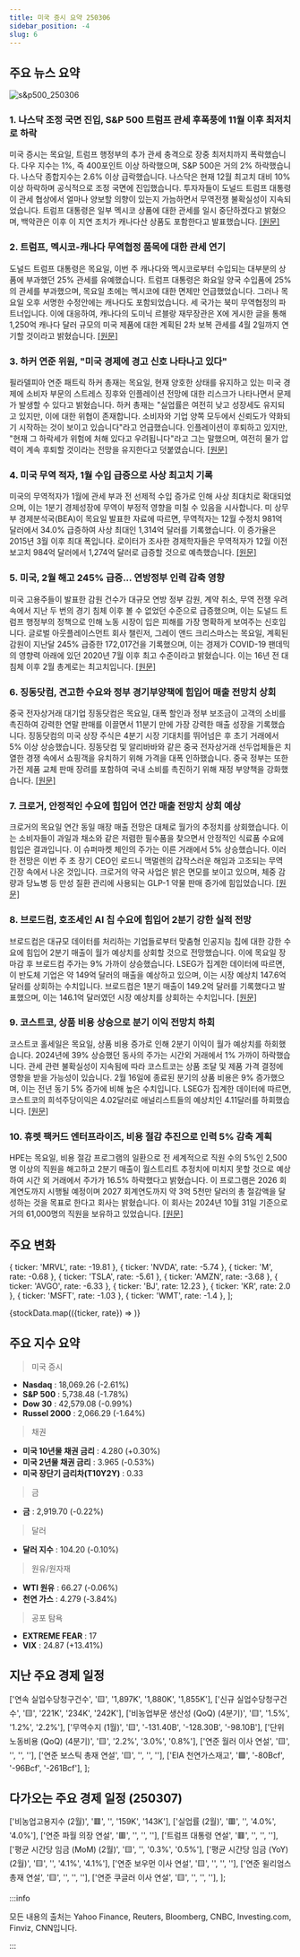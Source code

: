 ```yaml
---
title: 미국 증시 요약 250306
sidebar_position: -4
slug: 6
---
```


## 주요 뉴스 요약

![s&p500_250306](/map/250306.png)

### 1. **나스닥 조정 국면 진입, S&P 500 트럼프 관세 후폭풍에 11월 이후 최저치로 하락**

미국 증시는 목요일, 트럼프 행정부의 추가 관세 충격으로 장중 최저치까지 폭락했습니다. 다우 지수는 1%, 즉 400포인트 이상 하락했으며, S&P 500은 거의 2% 하락했습니다. 나스닥 종합지수는 2.6% 이상 급락했습니다. 나스닥은 현재 12월 최고치 대비 10% 이상 하락하며 공식적으로 조정 국면에 진입했습니다. 투자자들이 도널드 트럼프 대통령이 관세 협상에서 얼마나 양보할 의향이 있는지 가늠하면서 무역전쟁 불확실성이 지속되었습니다. 트럼프 대통령은 일부 멕시코 상품에 대한 관세를 일시 중단하겠다고 밝혔으며, 백악관은 이후 이 지연 조치가 캐나다산 상품도 포함한다고 발표했습니다. [[원문]](https://finance.yahoo.com/news/live/stock-market-today-nasdaq-enters-correction-sp-500-sinks-to-lowest-since-november-as-stocks-get-clobbered-on-trump-tariff-whiplash-210544344.html)

### 2. **트럼프, 멕시코-캐나다 무역협정 품목에 대한 관세 연기**

도널드 트럼프 대통령은 목요일, 이번 주 캐나다와 멕시코로부터 수입되는 대부분의 상품에 부과했던 25% 관세를 유예했습니다. 트럼프 대통령은 화요일 양국 수입품에 25%의 관세를 부과했으며, 목요일 초에는 멕시코에 대한 면제만 언급했었습니다. 그러나 목요일 오후 서명한 수정안에는 캐나다도 포함되었습니다. 세 국가는 북미 무역협정의 파트너입니다. 이에 대응하여, 캐나다의 도미닉 르블랑 재무장관은 X에 게시한 글을 통해 1,250억 캐나다 달러 규모의 미국 제품에 대한 계획된 2차 보복 관세를 4월 2일까지 연기할 것이라고 밝혔습니다. [[원문]](https://www.reuters.com/business/tariff-reprieve-likely-be-extended-all-usmca-compliant-goods-lutnick-says-2025-03-06/)

### 3. **하커 연준 위원, "미국 경제에 경고 신호 나타나고 있다"**

필라델피아 연준 패트릭 하커 총재는 목요일, 현재 양호한 상태를 유지하고 있는 미국 경제에 소비자 부문의 스트레스 징후와 인플레이션 전망에 대한 리스크가 나타나면서 문제가 발생할 수 있다고 밝혔습니다. 하커 총재는 "실업률은 여전히 낮고 성장세도 유지되고 있지만, 이에 대한 위협이 존재합니다. 소비자와 기업 양쪽 모두에서 신뢰도가 약화되기 시작하는 것이 보이고 있습니다"라고 언급했습니다. 인플레이션이 후퇴하고 있지만, "현재 그 하락세가 위험에 처해 있다고 우려됩니다"라고 그는 말했으며, 여전히 물가 압력이 계속 후퇴할 것이라는 전망을 유지한다고 덧붙였습니다. [[원문]](https://www.reuters.com/markets/us/feds-harker-says-warning-signs-emerging-economy-2025-03-06/)

### 4. **미국 무역 적자, 1월 수입 급증으로 사상 최고치 기록**

미국의 무역적자가 1월에 관세 부과 전 선제적 수입 증가로 인해 사상 최대치로 확대되었으며, 이는 1분기 경제성장에 무역이 부정적 영향을 미칠 수 있음을 시사합니다. 미 상무부 경제분석국(BEA)이 목요일 발표한 자료에 따르면, 무역적자는 12월 수정치 981억 달러에서 34.0% 급증하여 사상 최대인 1,314억 달러를 기록했습니다. 이 증가율은 2015년 3월 이후 최대 폭입니다. 로이터가 조사한 경제학자들은 무역적자가 12월 이전 보고치 984억 달러에서 1,274억 달러로 급증할 것으로 예측했습니다. [[원문]](https://www.reuters.com/markets/us/us-trade-deficit-hits-record-high-january-imports-surge-2025-03-06/)

### 5. **미국, 2월 해고 245% 급증... 연방정부 인력 감축 영향**

미국 고용주들이 발표한 감원 건수가 대규모 연방 정부 감원, 계약 취소, 무역 전쟁 우려 속에서 지난 두 번의 경기 침체 이후 볼 수 없었던 수준으로 급증했으며, 이는 도널드 트럼프 행정부의 정책으로 인해 노동 시장이 입은 피해를 가장 명확하게 보여주는 신호입니다. 글로벌 아웃플레이스먼트 회사 챌린저, 그레이 앤드 크리스마스는 목요일, 계획된 감원이 지난달 245% 급증한 172,017건을 기록했으며, 이는 경제가 COVID-19 팬데믹의 영향력 아래에 있던 2020년 7월 이후 최고 수준이라고 밝혔습니다. 이는 16년 전 대침체 이후 2월 총계로는 최고치입니다. [[원문]](https://www.reuters.com/markets/us/us-announced-job-cuts-surge-245-february-federal-government-layoffs-2025-03-06/)

### 6. **징동닷컴, 견고한 수요와 정부 경기부양책에 힘입어 매출 전망치 상회**

중국 전자상거래 대기업 징동닷컴은 목요일, 대폭 할인과 정부 보조금이 고객의 소비를 촉진하여 강력한 연말 판매를 이끌면서 11분기 만에 가장 강력한 매출 성장을 기록했습니다. 징동닷컴의 미국 상장 주식은 4분기 시장 기대치를 뛰어넘은 후 초기 거래에서 5% 이상 상승했습니다. 징동닷컴 및 알리바바와 같은 중국 전자상거래 선두업체들은 치열한 경쟁 속에서 쇼핑객을 유치하기 위해 가격을 대폭 인하했습니다. 중국 정부는 또한 가전 제품 교체 판매 장려를 포함하여 국내 소비를 촉진하기 위해 재정 부양책을 강화했습니다. [[원문]](https://www.reuters.com/technology/chinas-jdcom-beats-quarterly-revenue-estimate-2025-03-06/)

### 7. **크로거, 안정적인 수요에 힘입어 연간 매출 전망치 상회 예상**

크로거의 목요일 연간 동일 매장 매출 전망은 대체로 월가의 추정치를 상회했습니다. 이는 소비자들이 과일과 채소와 같은 저렴한 필수품을 찾으면서 안정적인 식료품 수요에 힘입은 결과입니다. 이 슈퍼마켓 체인의 주가는 이른 거래에서 5% 상승했습니다. 이러한 전망은 이번 주 초 장기 CEO인 로드니 맥멀렌의 갑작스러운 해임과 고조되는 무역 긴장 속에서 나온 것입니다. 크로거의 약국 사업은 밝은 면모를 보이고 있으며, 체중 감량과 당뇨병 등 만성 질환 관리에 사용되는 GLP-1 약물 판매 증가에 힘입었습니다. [[원문]](https://www.reuters.com/business/retail-consumer/kroger-forecasts-annual-sales-above-estimates-2025-03-06/)

### 8. **브로드컴, 호조세인 AI 칩 수요에 힘입어 2분기 강한 실적 전망**

브로드컴은 대규모 데이터를 처리하는 기업들로부터 맞춤형 인공지능 칩에 대한 강한 수요에 힘입어 2분기 매출이 월가 예상치를 상회할 것으로 전망했습니다. 이에 목요일 장 마감 후 브로드컴 주가는 9% 가까이 상승했습니다. LSEG가 집계한 데이터에 따르면, 이 반도체 기업은 약 149억 달러의 매출을 예상하고 있으며, 이는 시장 예상치 147.6억 달러를 상회하는 수치입니다. 브로드컴은 1분기 매출이 149.2억 달러를 기록했다고 발표했으며, 이는 146.1억 달러였던 시장 예상치를 상회하는 수치입니다. [[원문]](https://www.reuters.com/technology/broadcom-forecasts-second-quarter-revenue-above-estimates-shares-rise-7-2025-03-06/)

### 9. **코스트코, 상품 비용 상승으로 분기 이익 전망치 하회**

코스트코 홀세일은 목요일, 상품 비용 증가로 인해 2분기 이익이 월가 예상치를 하회했습니다. 2024년에 39% 상승했던 동사의 주가는 시간외 거래에서 1% 가까이 하락했습니다. 관세 관련 불확실성이 지속됨에 따라 코스트코는 상품 조달 및 제품 가격 결정에 영향을 받을 가능성이 있습니다. 2월 16일에 종료된 분기의 상품 비용은 9% 증가했으며, 이는 전년 동기 5% 증가에 비해 높은 수치입니다. LSEG가 집계한 데이터에 따르면, 코스트코의 희석주당이익은 4.02달러로 애널리스트들의 예상치인 4.11달러를 하회했습니다. [[원문]](https://www.reuters.com/business/retail-consumer/costco-beats-quarterly-sales-estimates-bulk-buying-surge-2025-03-06/)

### 10. **휴렛 팩커드 엔터프라이즈, 비용 절감 추진으로 인력 5% 감축 계획**

HPE는 목요일, 비용 절감 프로그램의 일환으로 전 세계적으로 직원 수의 5%인 2,500명 이상의 직원을 해고하고 2분기 매출이 월스트리트 추정치에 미치지 못할 것으로 예상하여 시간 외 거래에서 주가가 16.5% 하락했다고 밝혔습니다. 이 프로그램은 2026 회계연도까지 시행될 예정이며 2027 회계연도까지 약 3억 5천만 달러의 총 절감액을 달성하는 것을 목표로 한다고 회사는 밝혔습니다. 이 회사는 2024년 10월 31일 기준으로 거의 61,000명의 직원을 보유하고 있었습니다. [[원문]](https://www.reuters.com/technology/hewlett-packard-enterprise-forecasts-quarterly-revenue-below-estimates-2025-03-06/)

## 주요 변화

  { ticker: 'MRVL', rate: -19.81 },
  { ticker: 'NVDA', rate: -5.74 },
  { ticker: 'M', rate: -0.68 },
  { ticker: 'TSLA', rate: -5.61 },
  { ticker: 'AMZN', rate: -3.68 },
  { ticker: 'AVGO', rate: -6.33 },
  { ticker: 'BJ', rate: 12.23 },
  { ticker: 'KR', rate: 2.0 },
  { ticker: 'MSFT', rate: -1.03 },
  { ticker: 'WMT', rate: -1.4 },
];

{stockData.map(({ticker, rate}) => <StockCardMini key={ticker} ticker={ticker} rate={rate}></StockCardMini>)}

## 주요 지수 요약

> 미국 증시

- **Nasdaq** : 18,069.26 (-2.61%)
- **S&P 500** : 5,738.48 (-1.78%)
- **Dow 30** : 42,579.08 (-0.99%)
- **Russel 2000** : 2,066.29 (-1.64%)

> 채권

- **미국 10년물 채권 금리** : 4.280 (+0.30%)
- **미국 2년물 채권 금리** : 3.965 (-0.53%)
- **미국 장단기 금리차(T10Y2Y)** : 0.33

> 금

- **금** : 2,919.70 (-0.22%)

> 달러

- **달러 지수** : 104.20 (-0.10%)

> 원유/원자재

- **WTI 원유** : 66.27 (-0.06%)
- **천연 가스** : 4.279 (-3.84%)

> 공포 탐욕

- **EXTREME FEAR** : 17
- **VIX** : 24.87 (+13.41%)

## 지난 주요 경제 일정

  ['연속 실업수당청구건수', '🟨', '1,897K', '1,880K', '1,855K'],
  ['신규 실업수당청구건수', '🟨', '221K', '234K', '242K'],
  ['비농업부문 생산성 (QoQ) (4분기)', '🟨', '1.5%', '1.2%', '2.2%'],
  ['무역수지 (1월)', '🟨', '-131.40B', '-128.30B', '-98.10B'],
  ['단위노동비용 (QoQ) (4분기)', '🟨', '2.2%', '3.0%', '0.8%'],
  ['연준 월러 이사 연설', '🟨', '', '', ''],
  ['연준 보스틱 총재 연설', '🟨', '', '', ''],
  ['EIA 천연가스재고', '🟩', '-80Bcf', '-96Bcf', '-261Bcf'],
];

<EconomicCalendar data={eventsData} />

## 다가오는 주요 경제 일정 (250307)

  ['비농업고용지수 (2월)', '🟥', '', '159K', '143K'],
  ['실업률 (2월)', '🟥', '', '4.0%', '4.0%'],
  ['연준 파월 의장 연설', '🟥', '', '', ''],
  ['트럼프 대통령 연설', '🟥', '', '', ''],
  ['평균 시간당 임금 (MoM) (2월)', '🟨', '', '0.3%', '0.5%'],
  ['평균 시간당 임금 (YoY) (2월)', '🟨', '', '4.1%', '4.1%'],
  ['연준 보우먼 이사 연설', '🟨', '', '', ''],
  ['연준 윌리엄스 총재 연설', '🟨', '', '', ''],
  ['연준 쿠글러 이사 연설', '🟨', '', '', ''],
];

<EconomicCalendar data={nextEventsData} />

:::info

모든 내용의 출처는 Yahoo Finance, Reuters, Bloomberg, CNBC, Investing.com, Finviz, CNN입니다.

:::
